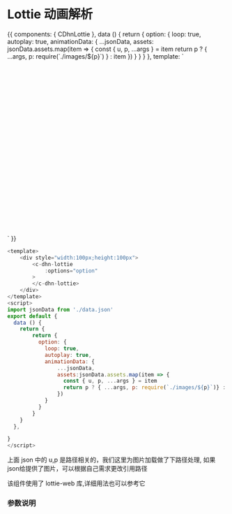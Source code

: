 
<Meta title='DHNUIDOCS/CDhnLottie json解析动画' />

# Lottie 动画解析

<Preview>
  <Story name='basic1'>
    {{
      components: { CDhnLottie },
      data () {
        return {
          option: {
            loop: true,
            autoplay: true,
            animationData: {
              ...jsonData,
              assets: jsonData.assets.map(item => {
                const { u, p, ...args } = item
                return p ? { ...args, p: require(`./images/${p}`) } : item
              })
            }
          }
        }
      },
      template: `<div style="width:400px;height:400px"><c-dhn-lottie
            :options="option"
            >
            </c-dhn-lottie></div>`
    }}
  </Story>
</Preview>

```javascript
<template>
    <div style="width:100px;height:100px">
        <c-dhn-lottie
            :options="option"
        >
        </c-dhn-lottie>
    </div>
</template>
<script>
import jsonData from './data.json'
export default {
  data () {
    return {
        return {
          option: {
            loop: true,
            autoplay: true,
            animationData: {
                ...jsonData,
                assets:jsonData.assets.map(item => {
                  const { u, p, ...args } = item
                  return p ? { ...args, p: require(`./images/${p}`)} : item
                })
            }
          }
        }
    }
  },

}
</script>
```

上面 json 中的 u,p 是路径相关的，我们这里为图片加载做了下路径处理, 如果 json给提供了图片，可以根据自己需求更改引用路径

该组件使用了 lottie-web 库,详细用法也可以参考它
### 参数说明

<ArgsTable of={CDhnLottie} />
